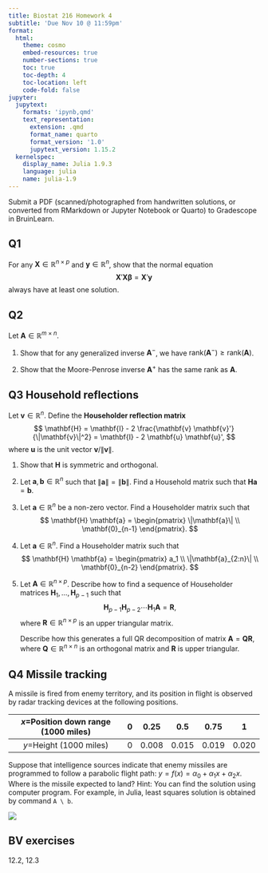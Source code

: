 ```yaml
---
title: Biostat 216 Homework 4
subtitle: 'Due Nov 10 @ 11:59pm'
format:
  html:
    theme: cosmo
    embed-resources: true
    number-sections: true
    toc: true
    toc-depth: 4
    toc-location: left
    code-fold: false
jupyter:
  jupytext:
    formats: 'ipynb,qmd'
    text_representation:
      extension: .qmd
      format_name: quarto
      format_version: '1.0'
      jupytext_version: 1.15.2
  kernelspec:
    display_name: Julia 1.9.3
    language: julia
    name: julia-1.9
---
```


Submit a PDF (scanned/photographed from handwritten solutions, or converted from RMarkdown or Jupyter Notebook or Quarto) to Gradescope in BruinLearn. 

## Q1

For any $\mathbf{X} \in \mathbb{R}^{n \times p}$ and $\mathbf{y} \in \mathbb{R}^n$, show that the normal equation 
$$
\mathbf{X}' \mathbf{X} \boldsymbol{\beta} = \mathbf{X}' \mathbf{y}
$$
always have at least one solution.

## Q2

Let $\mathbf{A} \in \mathbb{R}^{m \times n}$.

1. Show that for any generalized inverse $\mathbf{A}^-$, we have $\text{rank}(\mathbf{A}^-) \ge \text{rank}(\mathbf{A})$.

2. Show that the Moore-Penrose inverse $\mathbf{A}^+$ has the same rank as $\mathbf{A}$.

## Q3 Household reflections

Let $\mathbf{v} \in \mathbb{R}^n$. Define the **Householder reflection matrix**
$$
\mathbf{H} = \mathbf{I} - 2 \frac{\mathbf{v} \mathbf{v}'}{\|\mathbf{v}\|^2} = \mathbf{I} - 2 \mathbf{u} \mathbf{u}',
$$
where $\mathbf{u}$ is the unit vector $\mathbf{v} / \|\mathbf{v}\|$.

1. Show that $\mathbf{H}$ is symmetric and orthogonal.

2. Let $\mathbf{a}, \mathbf{b} \in \mathbb{R}^n$ such that $\|\mathbf{a}\| = \|\mathbf{b}\|$. Find a Household matrix such that $\mathbf{H} \mathbf{a} = \mathbf{b}$.

3. Let $\mathbf{a} \in \mathbb{R}^n$ be a non-zero vector. Find a Householder matrix such that
$$
\mathbf{H} \mathbf{a} = \begin{pmatrix} \|\mathbf{a}\| \\ \mathbf{0}_{n-1} \end{pmatrix}.
$$

4. Let $\mathbf{a} \in \mathbb{R}^n$. Find a Householder matrix such that
$$
\mathbf{H} \mathbf{a} = \begin{pmatrix} a_1 \\ \|\mathbf{a}_{2:n}\| \\ \mathbf{0}_{n-2} \end{pmatrix}.
$$

5. Let $\mathbf{A} \in \mathbb{R}^{n \times p}$. Describe how to find a sequence of Householder matrices $\mathbf{H}_1, \ldots, \mathbf{H}_{p-1}$ such that
$$
\mathbf{H}_{p-1} \mathbf{H}_{p-2} \cdots \mathbf{H}_1 \mathbf{A} = \mathbf{R},
$$
where $\mathbf{R} \in \mathbb{R}^{n \times p}$ is an upper triangular matrix.

    Describe how this generates a full QR decomposition of matrix $\mathbf{A} = \mathbf{Q} \mathbf{R}$, where $\mathbf{Q} \in \mathbb{R}^{n \times n}$ is an orthogonal matrix and $\mathbf{R}$ is upper triangular.

## Q4 Missile tracking

A missile is fired from enemy territory, and its position in flight is observed by radar tracking devices at the following positions.

| $x$=Position down range (1000 miles) | 0 |  0.25 |  0.5  |  0.75 |   1   |
|:------------------------------------:|:-:|:-----:|:-----:|:-----:|:-----:|
|        $y$=Height (1000 miles)       | 0 | 0.008 | 0.015 | 0.019 | 0.020 |

Suppose that intelligence sources indicate that enemy missiles are programmed to follow a parabolic flight path: $y = f(x) = \alpha_0 + \alpha_1 x + \alpha_2 x$. Where is the missile expected to land? Hint: You can find the solution using computer program. For example, in Julia, least squares solution is obtained by command `A \ b`.

![](missile.png)

## BV exercises

12.2, 12.3
